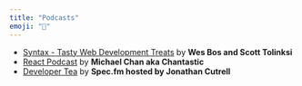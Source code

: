 ```yaml
---
title: "Podcasts"
emoji: "🎤"
---
```


- [Syntax - Tasty Web Development Treats](https://syntax.fm/) by **Wes Bos and Scott Tolinksi**
- [React Podcast](https://reactpodcast.simplecast.com/) by **Michael Chan aka Chantastic**
- [Developer Tea](https://spec.fm/podcasts/developer-tea) by **Spec.fm hosted by Jonathan Cutrell**
